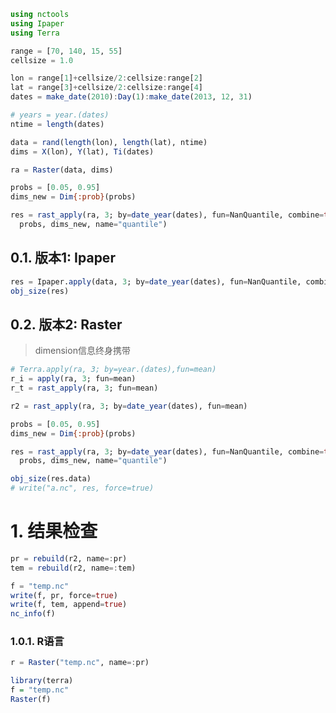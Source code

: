```julia
using nctools
using Ipaper
using Terra
```

```julia
range = [70, 140, 15, 55]
cellsize = 1.0

lon = range[1]+cellsize/2:cellsize:range[2]
lat = range[3]+cellsize/2:cellsize:range[4]
dates = make_date(2010):Day(1):make_date(2013, 12, 31)

# years = year.(dates)
ntime = length(dates)

data = rand(length(lon), length(lat), ntime)
dims = X(lon), Y(lat), Ti(dates)

ra = Raster(data, dims)

probs = [0.05, 0.95]
dims_new = Dim{:prob}(probs)

res = rast_apply(ra, 3; by=date_year(dates), fun=NanQuantile, combine=true,
  probs, dims_new, name="quantile")
```

## 0.1. 版本1: Ipaper

```julia
res = Ipaper.apply(data, 3; by=date_year(dates), fun=NanQuantile, combine=true, probs=[0.05, 0.95])
obj_size(res)
```

## 0.2. 版本2: Raster
> dimension信息终身携带

```julia
# Terra.apply(ra, 3; by=year.(dates),fun=mean)
r_i = apply(ra, 3; fun=mean)
r_t = rast_apply(ra, 3; fun=mean)

r2 = rast_apply(ra, 3; by=date_year(dates), fun=mean)
```

```julia
probs = [0.05, 0.95]
dims_new = Dim{:prob}(probs)

res = rast_apply(ra, 3; by=date_year(dates), fun=NanQuantile, combine=true, 
  probs, dims_new, name="quantile")

obj_size(res.data)
# write("a.nc", res, force=true)
```

# 1. 结果检查

```julia
pr = rebuild(r2, name=:pr)
tem = rebuild(r2, name=:tem)

f = "temp.nc"
write(f, pr, force=true)
write(f, tem, append=true)
nc_info(f)
```

### 1.0.1. R语言

```julia
r = Raster("temp.nc", name=:pr)
```

```r
library(terra)
f = "temp.nc"
Raster(f)
```

